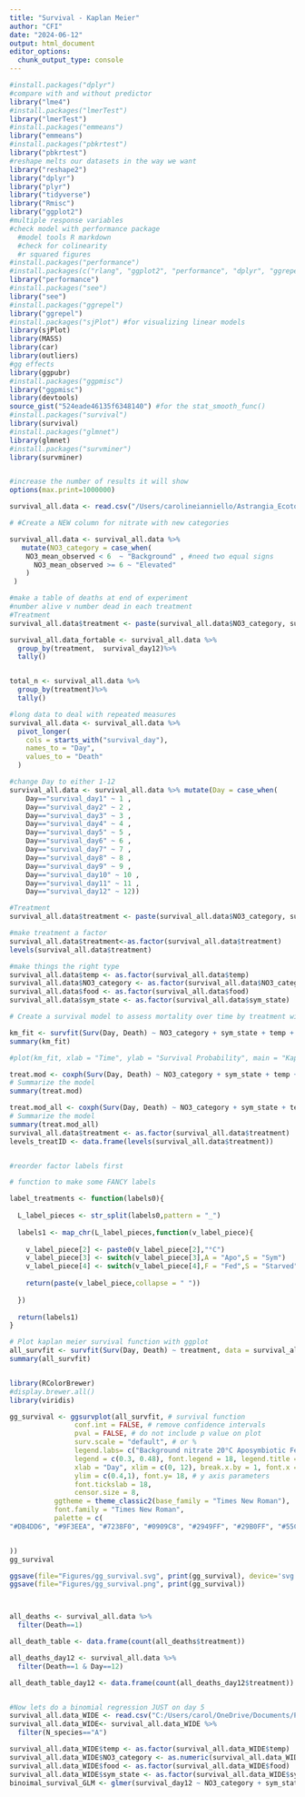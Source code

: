 ```yaml
---
title: "Survival - Kaplan Meier"
author: "CFI"
date: "2024-06-12"
output: html_document
editor_options: 
  chunk_output_type: console
---
```


```r

#install.packages("dplyr")
#compare with and without predictor
library("lme4")
#install.packages("lmerTest")
library("lmerTest")
#install.packages("emmeans")
library("emmeans")
#install.packages("pbkrtest")
library("pbkrtest")
#reshape melts our datasets in the way we want
library("reshape2")
library("dplyr")
library("plyr")
library("tidyverse")
library("Rmisc")
library("ggplot2")
#multiple response variables 
#check model with performance package
  #model tools R markdown
  #check for colinearity
  #r squared figures
#install.packages("performance")
#install.packages(c("rlang", "ggplot2", "performance", "dplyr", "ggrepel", "see"), dependencies = TRUE)
library("performance")
#install.packages("see")
library("see")
#install.packages("ggrepel")
library("ggrepel")
#install.packages("sjPlot") #for visualizing linear models
library(sjPlot)
library(MASS)
library(car)
library(outliers)
#gg effects
library(ggpubr)
#install.packages("ggpmisc")
library("ggpmisc")
library(devtools)
source_gist("524eade46135f6348140") #for the stat_smooth_func()
#install.packages("survival")
library(survival)
#install.packages("glmnet")
library(glmnet)
#install.packages("survminer")
library(survminer)


#increase the number of results it will show
options(max.print=1000000)
```



```r
survival_all.data <- read.csv("/Users/carolineianniello/Astrangia_Ecotox/Data/Survival_06_26_24.csv", header=TRUE, sep=",",stringsAsFactors = FALSE)

# #Create a NEW column for nitrate with new categories

survival_all.data <- survival_all.data %>%
   mutate(NO3_category = case_when(
    NO3_mean_observed < 6  ~ "Background" , #need two equal signs
      NO3_mean_observed >= 6 ~ "Elevated" 
    )
 )

#make a table of deaths at end of experiment
#number alive v number dead in each treatment
#Treatment
survival_all.data$treatment <- paste(survival_all.data$NO3_category, survival_all.data$temp, survival_all.data$sym_state, survival_all.data$food,sep="_")

survival_all.data_fortable <- survival_all.data %>%
  group_by(treatment,  survival_day12)%>%
  tally()


total_n <- survival_all.data %>%
  group_by(treatment)%>%
  tally()
```

```r

#long data to deal with repeated measures
survival_all.data <- survival_all.data %>%
  pivot_longer(
    cols = starts_with("survival_day"),
    names_to = "Day",
    values_to = "Death"
  )

#change Day to either 1-12
survival_all.data <- survival_all.data %>% mutate(Day = case_when(
    Day=="survival_day1" ~ 1 , 
    Day=="survival_day2" ~ 2 , 
    Day=="survival_day3" ~ 3 , 
    Day=="survival_day4" ~ 4 , 
    Day=="survival_day5" ~ 5 , 
    Day=="survival_day6" ~ 6 , 
    Day=="survival_day7" ~ 7 , 
    Day=="survival_day8" ~ 8 , 
    Day=="survival_day9" ~ 9 , 
    Day=="survival_day10" ~ 10 , 
    Day=="survival_day11" ~ 11 , 
    Day=="survival_day12" ~ 12))

#Treatment
survival_all.data$treatment <- paste(survival_all.data$NO3_category, survival_all.data$temp, survival_all.data$sym_state, survival_all.data$food,sep="_")

#make treatment a factor
survival_all.data$treatment<-as.factor(survival_all.data$treatment)
levels(survival_all.data$treatment)

```

```r
#make things the right type
survival_all.data$temp <- as.factor(survival_all.data$temp)
survival_all.data$NO3_category <- as.factor(survival_all.data$NO3_category)
survival_all.data$food <- as.factor(survival_all.data$food)
survival_all.data$sym_state <- as.factor(survival_all.data$sym_state)

# Create a survival model to assess mortality over time by treatment with modeling data

km_fit <- survfit(Surv(Day, Death) ~ NO3_category + sym_state + temp + food, data = survival_all.data)
summary(km_fit)

#plot(km_fit, xlab = "Time", ylab = "Survival Probability", main = "Kaplan-Meier Survival Curve")

treat.mod <- coxph(Surv(Day, Death) ~ NO3_category + sym_state + temp + food, data=survival_all.data, control = coxph.control(iter.max = 1000))
# Summarize the model 
summary(treat.mod)

treat.mod_all <- coxph(Surv(Day, Death) ~ NO3_category + sym_state + temp + food + NO3_category*sym_state + NO3_category*temp + NO3_category*food + sym_state*temp + sym_state*food, data=survival_all.data)
# Summarize the model 
summary(treat.mod_all)
survival_all.data$treatment <- as.factor(survival_all.data$treatment)
levels_treatID <- data.frame(levels(survival_all.data$treatment))



```

```r

#reorder factor labels first

# function to make some FANCY labels

label_treatments <- function(labels0){
  
  L_label_pieces <- str_split(labels0,pattern = "_")
  
  labels1 <- map_chr(L_label_pieces,function(v_label_piece){
    
    v_label_piece[2] <- paste0(v_label_piece[2],"°C")
    v_label_piece[3] <- switch(v_label_piece[3],A = "Apo",S = "Sym")
    v_label_piece[4] <- switch(v_label_piece[4],F = "Fed",S = "Starved")
    
    return(paste(v_label_piece,collapse = " "))
    
  })
  
  return(labels1)
}

# Plot kaplan meier survival function with ggplot
all_survfit <- survfit(Surv(Day, Death) ~ treatment, data = survival_all.data)
summary(all_survfit)


library(RColorBrewer)
#display.brewer.all()
library(viridis)

gg_survival <- ggsurvplot(all_survfit, # survival function
                conf.int = FALSE, # remove confidence intervals
                pval = FALSE, # do not include p value on plot
                surv.scale = "default", # or %
                legend.labs= c("Background nitrate 20°C Aposymbiotic Fed, n=90","Background nitrate 20°C Aposymbiotic Starved, n=105", "Background nitrate 20°C Symbiotic Fed, n=90", "Background nitrate 20°C Symboitic Starved, n=105", "Background nitrate 29°C Aposymbiotic Fed, n=107", "Background nitrate 29°C Aposymbiotic Starved, n=75","Background nitrate 29°C Symbiotic Fed, n=106","Background nitrate 29°C Symbiotic Starved, n=74", "Elevated nitrate 20°C Aposymbiotic Fed, n=30", "Elevated nitrate 20°C Aposymbiotic Starved, n=15", "Elevated nitrate 20°C Symbiotic Fed, n=30" , "Elevated nitrate 20°C Symbiotic Starved, n=15", "Elevated nitrate 29°C Aposymbiotic Fed, n=15", "Elevated nitrate 29°C Aposymbiotic Starved, n=43", "Elevated nitrate 29°C Symbiotic Fed, n=15", "Elevated nitrate 29°C Symbiotic Starved, n=45"),
                legend = c(0.3, 0.48), font.legend = 18, legend.title ="Treatment", # legend parameters 
                xlab = "Day", xlim = c(0, 12), break.x.by = 1, font.x = 18, # x axis parameters
                ylim = c(0.4,1), font.y= 18, # y axis parameters
                font.tickslab = 18,
                censor.size = 8,
           ggtheme = theme_classic2(base_family = "Times New Roman"),
           font.family = "Times New Roman",
           palette = c(
"#DB4DD6", "#9F3EEA", "#7238F0", "#0909C8", "#2949FF", "#29B0FF", "#55C2CE", "#24FFE2", "#46DD4D", "#A5FF1F", "#FFE91F", "#FEB601", "#E37A02", "#C44303", "#A51C03","#6D4C41"


))
gg_survival

ggsave(file="Figures/gg_survival.svg", print(gg_survival), device='svg')
ggsave(file="Figures/gg_survival.png", print(gg_survival))




```

```r
all_deaths <- survival_all.data %>%
  filter(Death==1)

all_death_table <- data.frame(count(all_deaths$treatment))

all_deaths_day12 <- survival_all.data %>%
  filter(Death==1 & Day==12)

all_death_table_day12 <- data.frame(count(all_deaths_day12$treatment))


#Now lets do a binomial regression JUST on day 5
survival_all.data_WIDE <- read.csv("C:/Users/carol/OneDrive/Documents/PhD Boston University 2019-/Astrangia_nutrient_stressors_Rotjan_lab/Data/Survival_06_12_24_for_logistic.csv", header=TRUE, sep=",",stringsAsFactors = FALSE)
survival_all.data_WIDE<- survival_all.data_WIDE %>%
  filter(N_species=="A")

survival_all.data_WIDE$temp <- as.factor(survival_all.data_WIDE$temp)
survival_all.data_WIDE$NO3_category <- as.numeric(survival_all.data_WIDE$NO3_category)
survival_all.data_WIDE$food <- as.factor(survival_all.data_WIDE$food)
survival_all.data_WIDE$sym_state <- as.factor(survival_all.data_WIDE$sym_state)
binoimal_survival_GLM <- glmer(survival_day12 ~ NO3_category + sym_state + temp + food + (1|beetag_exprun), family=binomial(link='logit'), data=survival_all.data_WIDE) #not havin it, theres only one death

```
